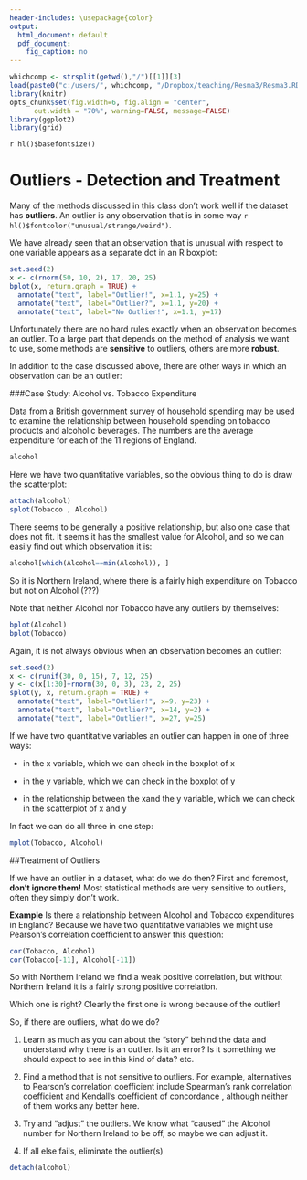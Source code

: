 ```yaml
---
header-includes: \usepackage{color}
output:
  html_document: default
  pdf_document:
    fig_caption: no
---
```

<style>
table, th, td { text-align:right; }
th, td {padding: 10px;}
</style>

```r
whichcomp <- strsplit(getwd(),"/")[[1]][3]
load(paste0("c:/users/", whichcomp, "/Dropbox/teaching/Resma3/Resma3.RData"))
library(knitr)
opts_chunk$set(fig.width=6, fig.align = "center", 
      out.width = "70%", warning=FALSE, message=FALSE)
library(ggplot2)
library(grid)
```
`r hl()$basefontsize()`

# Outliers - Detection  and Treatment

Many of the methods discussed in this class don't work well if the dataset has **outliers**. An outlier is any observation that is in some way `r hl()$fontcolor("unusual/strange/weird")`.

We have already seen that an observation that is unusual with respect to one variable appears as a separate dot in an R boxplot:

```r
set.seed(2)
x <- c(rnorm(50, 10, 2), 17, 20, 25)
bplot(x, return.graph = TRUE) + 
  annotate("text", label="Outlier!", x=1.1, y=25) + 
  annotate("text", label="Outlier?", x=1.1, y=20) + 
  annotate("text", label="No Outlier!", x=1.1, y=17)
```

Unfortunately there are no hard rules exactly when an observation becomes an outlier. To a large part that depends on the method of analysis we want to use, some methods are **sensitive** to outliers, others are more **robust**.

In addition to the case discussed above, there are other ways in which an observation can be an outlier: 

###Case Study: Alcohol vs. Tobacco Expenditure

Data from a British government survey of household spending may be used to examine the relationship between household spending on tobacco products and alcoholic beverages. The numbers are the average expenditure for each of the 11 regions of England.

```r
alcohol
```

Here we have two quantitative variables, so the obvious thing to do is draw the scatterplot:

```r
attach(alcohol) 
splot(Tobacco , Alcohol)
```

There seems to be generally a positive relationship, but also one case that does not fit. It seems it has the smallest value for Alcohol, and so we can easily find out which observation it is:

```r
alcohol[which(Alcohol==min(Alcohol)), ]
```

So it is Northern Ireland, where there is a fairly high expenditure on Tobacco but not on Alcohol (???)

Note that neither Alcohol nor Tobacco have any outliers by themselves:

```r
bplot(Alcohol)
bplot(Tobacco)
```

Again, it is not always obvious when an observation becomes an outlier:

```r
set.seed(2)
x <- c(runif(30, 0, 15), 7, 12, 25)
y <- c(x[1:30]+rnorm(30, 0, 3), 23, 2, 25) 
splot(y, x, return.graph = TRUE) + 
  annotate("text", label="Outlier!", x=9, y=23) + 
  annotate("text", label="Outlier?", x=14, y=2) + 
  annotate("text", label="Outlier!", x=27, y=25)
```

If we have two quantitative variables an outlier can happen in one of three ways:

- in the x variable, which we can check in the boxplot of x 

- in the y variable, which we can check in the boxplot of y 

- in the relationship between the xand the y variable, which we can check in the scatterplot of x and y

In fact we can do all three in one step:
 
```r
mplot(Tobacco, Alcohol) 
```

##Treatment of Outliers

If we have an outlier in a dataset, what do we do then? First and foremost, **don't ignore them!** Most statistical methods are very sensitive to outliers, often they simply don't work.

**Example** Is there a relationship between Alcohol and Tobacco expenditures in England? Because we have two quantitative variables we might use Pearson's correlation coefficient to answer this question:

```r
cor(Tobacco, Alcohol)
cor(Tobacco[-11], Alcohol[-11])
```

So with Northern Ireland we find a weak positive correlation, but without Northern Ireland it is a fairly strong positive correlation.

Which one is right? Clearly the first one is wrong because of the outlier!

So, if there are outliers, what do we do?

1. Learn as much as you can about the "story" behind the data and understand why there is an outlier. Is it an error? Is it something we should expect to see in this kind of data? etc. 

2. Find a method that is not sensitive to outliers. For example, alternatives to Pearson's correlation coefficient include Spearman's rank correlation coefficient and Kendall's coefficient of concordance , although neither of them works any better here.

3. Try and "adjust" the outliers. We know what "caused" the Alcohol number for Northern Ireland to be off, so maybe we can adjust it.

4. If all else fails, eliminate the outlier(s)


```r
detach(alcohol)
```
